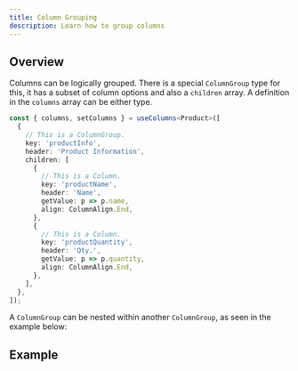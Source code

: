 ```yaml
---
title: Column Grouping
description: Learn how to group columns
---
```



## Overview

Columns can be logically grouped. There is a special `ColumnGroup` type for this, it has a subset of column options and also a `children` array. A definition in the `columns` array can be either type.

```ts
const { columns, setColumns } = useColumns<Product>([
  {
    // This is a ColumnGroup.
    key: 'productInfo',
    header: 'Product Information',
    children: [
      {
        // This is a Column.
        key: 'productName',
        header: 'Name',
        getValue: p => p.name,
        align: ColumnAlign.End,
      },
      {
        // This is a Column.
        key: 'productQuantity',
        header: 'Qty.',
        getValue: p => p.quantity,
        align: ColumnAlign.End,
      },
    ],
  },
]);
```

A `ColumnGroup` can be nested within another `ColumnGroup`, as seen in the example below:

## Example

<Showcase fileName="ColumnGrouping.tsx">
  <ColumnGrouping />
</Showcase>
